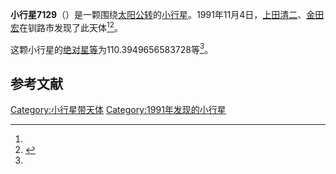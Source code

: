 {{Infobox planet
| bgcolour = #FFFFC0
| name = 7129
| symbol = 
| image = 
| caption = 
| discovery = yes
| discovery_ref = 
| discoverer = [[上田清二|上田清二]]、[[金田宏|金田宏]]
| discovery_site = [[钏路市|钏路市]] 
| discovered = 1991年11月4日
| designations = yes
| mp_name = 
| named_after = 
| alt_names = 1991 VE1/ 1982 UM9 / 1986 UN1
| mp_category = [[主带小行星|主带小行星]]
| orbit_ref = <ref name="a">[http://ssd.jpl.nasa.gov/sbdb.cgi?sstr=7129 7129] {{Wayback|url=http://ssd.jpl.nasa.gov/sbdb.cgi?sstr=7129 |date=20201124023231 }}，小行星數據庫瀏覽器（JPL Small-Body Database Browser）－[[美国国家航空航天局|美国国家航空航天局]]喷气推进实验室</ref>
| epoch = 2456400.5 (2013年4月18日更新)
| aphelion = {{convert|3.102676022198405|AU|km|3|abbr=on|lk=out}}
| perihelion = {{convert|2.350334655662939|AU|km|3|abbr=on}}
| semimajor = {{convert|2.726505338930672|AU|km|3|abbr=on}}
| eccentricity = 0.137968071
| period = 1644.401846 [[日|日]]<br />4.5[[儒略年|儒略年]]
| avg_speed = 
| inclination = 11.93325694177563
| asc_node = 241.7572793372294
| mean_anomaly = 
| arg_peri = 110.3949656583728
| satellites = 
| physical_characteristics = yes
| dimensions = 
| mass = 
| density = 
| surface_grav = 
| escape_velocity = 
| sidereal_day = 
| axial_tilt = 
| pole_ecliptic_lat = 
| pole_ecliptic_lon = 
| albedo = 
| temperatures= 
| temp_name1 = 
| mean_temp_1 = 
| max_temp_1 = 
| temp_name2 = 
| max_temp_2 = 
| spectral_type = 
| abs_magnitude = 110.3949656583728
}}

'''小行星7129'''（{{lang-en|7129}}）是一颗围绕[[太阳|太阳]][[公转|公转]]的[[小行星|小行星]]。1991年11月4日，[[上田清二|上田清二]]、[[金田宏|金田宏]]在钏路市发现了此天体<ref name="a" /><ref>{{cite news|title=小行星列表|url=http://cfa-www.harvard.edu/iau/lists/NumberedMPs.txt|accessdate=2013-07-08|newspaper=哈佛大学|archive-date=2008-05-17|archive-url=https://web.archive.org/web/20080517010638/http://cfa-www.harvard.edu/iau/lists/NumberedMPs.txt|dead-url=no}}</ref>。

这颗小行星的[[绝对星等|绝对星等]]为110.3949656583728等<ref name="a" />。

==参考文献==
{{reflist}}
{{Minor Planet Number|[[小行星7128|小行星7128]]|[[小行星7130|小行星7130]]}}

{{小天体}}

[[Category:小行星带天体|Category:小行星带天体]]
[[Category:1991年发现的小行星|Category:1991年发现的小行星]]

{{asteroid-stub}}